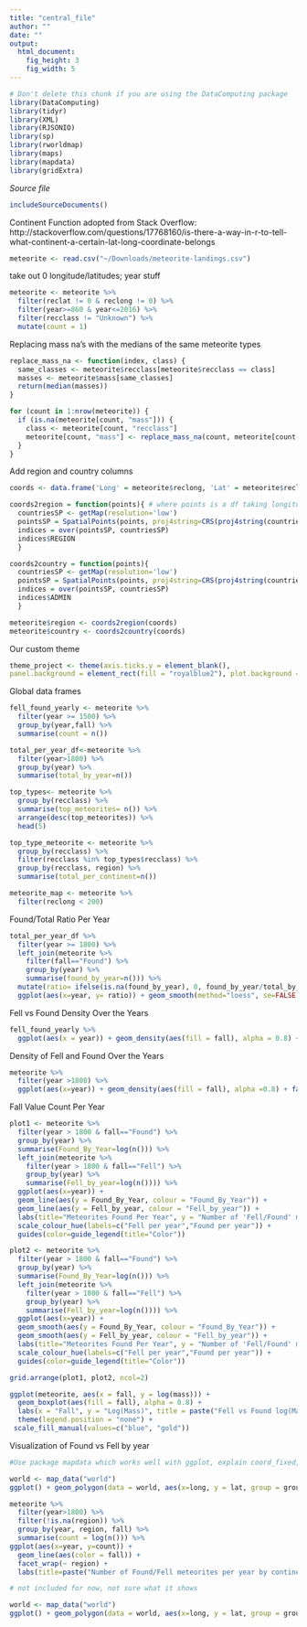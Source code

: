 ```yaml
---
title: "central_file"
author: ""
date: ""
output: 
  html_document:
    fig_height: 3
    fig_width: 5
---
```

<!-- Don't edit in between this line and the one below -->
```r
# Don't delete this chunk if you are using the DataComputing package
library(DataComputing)
library(tidyr)
library(XML)
library(RJSONIO)
library(sp)
library(rworldmap)
library(maps)
library(mapdata)
library(gridExtra)
```

*Source file* 
```r
includeSourceDocuments()
```

Continent Function adopted from Stack Overflow: http://stackoverflow.com/questions/17768160/is-there-a-way-in-r-to-tell-what-continent-a-certain-lat-long-coordinate-belongs


```r
meteorite <- read.csv("~/Downloads/meteorite-landings.csv")
```

take out 0 longitude/latitudes; year stuff
```r
meteorite <- meteorite %>% 
  filter(reclat != 0 & reclong != 0) %>%
  filter(year>=860 & year<=2016) %>%
  filter(recclass != "Unknown") %>%
  mutate(count = 1)
```

Replacing mass na's with the medians of the same meteorite types
```r
replace_mass_na <- function(index, class) {
  same_classes <- meteorite$recclass[meteorite$recclass == class]
  masses <- meteorite$mass[same_classes]
  return(median(masses))
}

for (count in 1:nrow(meteorite)) {
  if (is.na(meteorite[count, "mass"])) {
    class <- meteorite[count, "recclass"]
    meteorite[count, "mass"] <- replace_mass_na(count, meteorite[count, "recclass"])
  } 
}
```

Add region and country columns
```r
coords <- data.frame('Long' = meteorite$reclong, 'Lat' = meteorite$reclat)

coords2region = function(points){ # where points is a df taking longitude as a first column and latitude as a second
  countriesSP <- getMap(resolution='low')
  pointsSP = SpatialPoints(points, proj4string=CRS(proj4string(countriesSP)))
  indices = over(pointsSP, countriesSP)
  indices$REGION
  }

coords2country = function(points){
  countriesSP <- getMap(resolution='low')
  pointsSP = SpatialPoints(points, proj4string=CRS(proj4string(countriesSP)))
  indices = over(pointsSP, countriesSP)
  indices$ADMIN
  }

meteorite$region <- coords2region(coords)
meteorite$country <- coords2country(coords)
```

Our custom theme
```r
theme_project <- theme(axis.ticks.y = element_blank(),
panel.background = element_rect(fill = "royalblue2"), plot.background = element_rect(fill = "lightblue"), panel.grid.major = element_line(color = "lightgoldenrod1", size=.2), panel.grid.minor = element_line(color = "lightgoldenrod1", size=.2), panel.grid.major.x=element_blank())
```

Global data frames
```r
fell_found_yearly <- meteorite %>%
  filter(year >= 1500) %>%
  group_by(year,fall) %>%
  summarise(count = n())

total_per_year_df<-meteorite %>%
  filter(year>1800) %>% 
  group_by(year) %>%
  summarise(total_by_year=n()) 

top_types<- meteorite %>%
  group_by(recclass) %>%
  summarise(top_meteorites= n()) %>%
  arrange(desc(top_meteorites)) %>%
  head(5)

top_type_meteorite <- meteorite %>%
  group_by(recclass) %>%
  filter(recclass %in% top_types$recclass) %>%
  group_by(recclass, region) %>%
  summarise(total_per_continent=n())

meteorite_map <- meteorite %>% 
  filter(reclong < 200)
```

Found/Total Ratio Per Year
```r
total_per_year_df %>%
  filter(year >= 1800) %>% 
  left_join(meteorite %>%
    filter(fall=="Found") %>%
    group_by(year) %>%
    summarise(found_by_year=n())) %>%
  mutate(ratio= ifelse(is.na(found_by_year), 0, found_by_year/total_by_year)) %>%
  ggplot(aes(x=year, y= ratio)) + geom_smooth(method="loess", se=FALSE, colour = "blue") +geom_point() + geom_smooth(method="lm", se=FALSE, colour = "gold") + labs(y = "Ratio of Found/Total per year", x = "Year")

```

Fell vs Found Density Over the Years
```r
fell_found_yearly %>%
  ggplot(aes(x = year)) + geom_density(aes(fill = fall), alpha = 0.8) + labs(x = "Year",y = "Density") +  scale_fill_manual("Fall Type",values=c("blue","gold"))
```

Density of Fell and Found Over the Years
```r
meteorite %>%
  filter(year >1800) %>%
  ggplot(aes(x=year)) + geom_density(aes(fill = fall), alpha =0.8) + facet_grid(~fall) + labs(x = "Year", y = "Density")  + scale_fill_manual("Fall Type",values=c("blue", "gold")) 
```

Fall Value Count Per Year
```r
plot1 <- meteorite %>%
  filter(year > 1800 & fall=="Found") %>%
  group_by(year) %>%
  summarise(Found_By_Year=log(n())) %>%
  left_join(meteorite %>%
    filter(year > 1800 & fall=="Fell") %>%
    group_by(year) %>%
    summarise(Fell_by_year=log(n()))) %>%
  ggplot(aes(x=year)) +
  geom_line(aes(y = Found_By_Year, colour = "Found_By_Year")) + 
  geom_line(aes(y = Fell_by_year, colour = "Fell_by_year")) +
  labs(title="Meteorites Found Per Year", y = "Number of 'Fell/Found' meteorites", x = "Year") +
  scale_colour_hue(labels=c("Fell per year","Found per year")) +
  guides(color=guide_legend(title="Color"))

plot2 <- meteorite %>%
  filter(year > 1800 & fall=="Found") %>%
  group_by(year) %>%
  summarise(Found_By_Year=log(n())) %>%
  left_join(meteorite %>%
    filter(year > 1800 & fall=="Fell") %>%
    group_by(year) %>%
    summarise(Fell_by_year=log(n()))) %>%
  ggplot(aes(x=year)) +
  geom_smooth(aes(y = Found_By_Year, colour = "Found_By_Year")) + 
  geom_smooth(aes(y = Fell_by_year, colour = "Fell_by_year")) +
  labs(title="Meteorites Found Per Year", y = "Number of 'Fell/Found' meteorites", x = "Year") +
  scale_colour_hue(labels=c("Fell per year","Found per year")) +
  guides(color=guide_legend(title="Color"))

grid.arrange(plot1, plot2, ncol=2)
```


```r

ggplot(meteorite, aes(x = fall, y = log(mass))) + 
  geom_boxplot(aes(fill = fall), alpha = 0.8) +
  labs(x = "Fall", y = "Log(Mass)", title = paste("Fell vs Found log(Mass)")) +
  theme(legend.position = "none") +
 scale_fill_manual(values=c("blue", "gold"))

```

Visualization of Found vs Fell by year 
```r
#Use package mapdata which works well with ggplot, explain coord_fixed, geom_polygon

world <- map_data("world")
ggplot() + geom_polygon(data = world, aes(x=long, y = lat, group = group)) + geom_point(data = meteorite_map, aes(x=reclong, y=reclat,color = fall), size = 0.02, alpha = 0.3) + coord_fixed(1.2) + facet_grid(~ fall) + theme_classic() + theme(axis.title = element_blank(), axis.line = element_blank(), axis.ticks = element_blank(), axis.text  = element_blank(), legend.position = "none") 
```


```r
meteorite %>%
  filter(year>1800) %>%
  filter(!is.na(region)) %>%
  group_by(year, region, fall) %>%
  summarise(count = log(n())) %>%
ggplot(aes(x=year, y=count)) + 
  geom_line(aes(color = fall)) +
  facet_wrap(~ region) + 
  labs(title=paste("Number of Found/Fell meteorites per year by continent"), x = "Year", y = "Count") 

```


```r
# not included for now, not sure what it shows 

world <- map_data("world")
ggplot() + geom_polygon(data = world, aes(x=long, y = lat, group = group)) + geom_point(data = meteorite_map %>% filter(recclass %in% top_types$recclass), aes(x=reclong, y=reclat,color = recclass), size = 0.02, alpha = 0.3) + coord_fixed(1.2) + theme_classic() + theme(axis.title = element_blank(), axis.line = element_blank(), axis.ticks = element_blank(), axis.text  = element_blank(), legend.position = "none")
```











